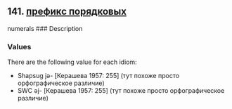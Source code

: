 ## 141. <a href =  'https://agricolamz.github.io/The_Circassian_Isoglosses_Database/141.html'>префикс порядковых</a>
numerals
### Description



### Values
There are the following value for each idiom:

* Shapsug  jə- [Керашева 1957: 255] (тут похоже просто орфографическое различие)
* SWC  əj- [Керашева 1957: 255] (тут похоже просто орфографическое различие)

